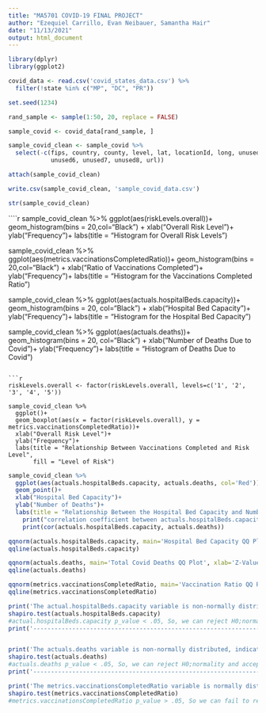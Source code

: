 ---
title: "MA5701 COVID-19 FINAL PROJECT"
author: "Ezequiel Carrillo, Evan Neibauer, Samantha Hair"
date: "11/13/2021"
output: html_document
---

```{r setup}
library(dplyr)
library(ggplot2)
```


```{r Load Data}
covid_data <- read.csv('covid_states_data.csv') %>% 
  filter(!state %in% c("MP", "DC", "PR"))
```

```{r Random Selection}
set.seed(1234) 

rand_sample <- sample(1:50, 20, replace = FALSE)
```

```{r Subset Data}
sample_covid <- covid_data[rand_sample, ]
```

```{r Clean Data}
sample_covid_clean <- sample_covid %>% 
  select(-c(fips, country, county, level, lat, locationId, long, unused1, unused2, unused3, unused4, unused5, 
            unused6, unused7, unused8, url))

attach(sample_covid_clean)
```

```{r Write cleaned sample population .csv}
write.csv(sample_covid_clean, 'sample_covid_data.csv')
```

```{r Display Data Sample Structure }
str(sample_covid_clean)

```

````{r Histograms of each variable}
sample_covid_clean %>% 
  ggplot(aes(riskLevels.overall))+
  geom_histogram(bins = 20,col="Black") +
  xlab("Overall Risk Level")+
  ylab("Frequency")+
  labs(title = "Histogram for Overall Risk Levels")

sample_covid_clean %>% 
  ggplot(aes(metrics.vaccinationsCompletedRatio))+
  geom_histogram(bins = 20,col="Black") +
  xlab("Ratio of Vaccinations Completed")+
  ylab("Frequency")+
  labs(title = "Histogram for the Vaccinations Completed Ratio") 

sample_covid_clean %>% 
  ggplot(aes(actuals.hospitalBeds.capacity))+
  geom_histogram(bins = 20, col="Black") +
  xlab("Hospital Bed Capacity")+
  ylab("Frequency")+
  labs(title = "Histogram for the Hospital Bed Capacity")

sample_covid_clean %>% 
  ggplot(aes(actuals.deaths))+
  geom_histogram(bins = 20, col="Black") +
  xlab("Number of Deaths Due to Covid")+
  ylab("Frequency")+
  labs(title = "Histogram of Deaths Due to Covid")
```

```{r Bar Plot}
riskLevels.overall <- factor(riskLevels.overall, levels=c('1', '2', '3', '4', '5'))

sample_covid_clean %>% 
  ggplot()+ 
  geom_boxplot(aes(x = factor(riskLevels.overall), y = metrics.vaccinationsCompletedRatio))+
  xlab("Overall Risk Level")+
  ylab("Frequency")+
  labs(title = "Relationship Between Vaccinations Completed and Risk Level", 
       fill = "Level of Risk")
```

```{r Scatter Plot}
sample_covid_clean %>% 
  ggplot(aes(actuals.hospitalBeds.capacity, actuals.deaths, col='Red'))+
  geom_point()+
  xlab("Hospital Bed Capacity")+
  ylab("Number of Deaths")+
  labs(title = "Relationship Between the Hospital Bed Capacity and Number of Deaths")
    print("correlation coefficient between actuals.hospitalBeds.capacity and actuals.deaths:");
    print(cor(actuals.hospitalBeds.capacity, actuals.deaths)) 
```

```{r QQ Plots}
qqnorm(actuals.hospitalBeds.capacity, main='Hospital Bed Capacity QQ Plot', xlab='Z-Value', ylab='Variable X-Value', col='Blue')
qqline(actuals.hospitalBeds.capacity)

qqnorm(actuals.deaths, main='Total Covid Deaths QQ Plot', xlab='Z-Value', ylab='Variable X-Value',  col='Blue')
qqline(actuals.deaths)

qqnorm(metrics.vaccinationsCompletedRatio, main='Vaccination Ratio QQ Plot', xlab='Z-Value', ylab='Variable X-Value',  col='Blue')
qqline(metrics.vaccinationsCompletedRatio)
```

```{r Shapiro Tests for Normality}
print('The actual.hospitalBeds.capacity variable is non-normally distributed, indicated by the QQ plot and the results of the Shapiro-Wilk test')
shapiro.test(actuals.hospitalBeds.capacity)
#actual.hospitalBeds.capacity p_value < .05, So, we can reject H0;normality and accept HA; non-normal distribution
print('----------------------------------------------------------------------------------------------------------')


print('The actuals.deaths variable is non-normally distributed, indicated by the QQ plot and the results of the Shapiro-Wilk test')
shapiro.test(actuals.deaths)
#actuals.deaths p_value < .05, So, we can reject H0;normality and accept HA; non-normal distribution
print('----------------------------------------------------------------------------------------------------------')

print('The metrics.vaccinationsCompletedRatio variable is normally distributed, indicated by the QQ plot and the results of the Shapiro-Wilk test')
shapiro.test(metrics.vaccinationsCompletedRatio)
#metrics.vaccinationsCompletedRatio p_value > .05, So we can fail to reject H0; normal distribution

```
